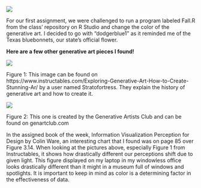 ![](Rplot.png)

For our first assignment, we were challenged to run a program labeled Fall.R from the class' repository on R Studio and change the color of the generative art. I decided to go with "dodgerblue1" as it reminded me of the Texas bluebonnets, our state's official flower.

**Here are a few other generative art pieces I found!**

![](images/download.jpg){fig-align="center"}

Figure 1: This image can be found on https://www.instructables.com/Exploring-Generative-Art-How-to-Create-Stunning-Ar/ by a user named Stratofortress. They explain the history of generative art and how to create it.

![](images/images-01.jpg){fig-align="center"}

Figure 2: This one is created by the Generative Artists Club and can be found on genartclub.com

In the assigned book of the week, Information Visualization Perception for Design by Colin Ware, an interesting chart that I found was on page 85 over Figure 3.14. When looking at the pictures above, especially Figure 1 from Instructables, it shows how drastically different our perceptions shift due to given light. This figure displayed on my laptop in my windowless office looks drastically different than it might in a museum full of windows and spotlights. It is important to keep in mind as color is a determining factor in the effectiveness of data.
